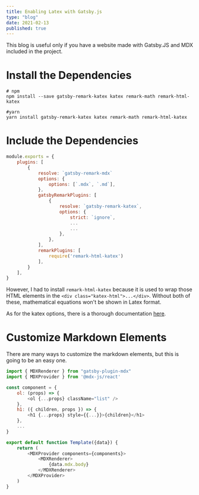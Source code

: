 ---
title: Enabling Latex with Gatsby.js
type: "blog"
date: 2021-02-13
published: true
---

This blog is useful only if you have a website made with Gatsby.JS and MDX included in the project.

# Install the Dependencies
```bash:title=terminal
# npm
npm install --save gatsby-remark-katex katex remark-math remark-html-katex 

#yarn
yarn install gatsby-remark-katex katex remark-math remark-html-katex
```

# Include the Dependencies
```javascript:title=./gatsby-config.js
module.exports = {
    plugins: [
        {
            resolve: `gatsby-remark-mdx`
            options: {
                options: [`.mdx`, `.md`],
            },
            gatsbyRemarkPlugins: [
                {
                    resolve: `gatsby-remark-katex`,
                    options: {
                        strict: `ignore`,
                        ...
                        ...  
                    },
                },
            ],
            remarkPlugins: [
                require('remark-html-katex')
            ],
        }
    ],
}
```

However, I had to install `remark-html-katex` because it is used to wrap those HTML elements in the `<div class="katex-html">...</div>`. 
Without both of these, mathematical equations won't be shown in Latex format.

As for the katex options, there is a thorough documentation [here](https://katex.org/docs/options.html).

# Customize Markdown Elements
There are many ways to customize the markdown elements, but this is going to be an easy one.

```javascript:title=./src/templates/blogpost-template.js
import { MDXRenderer } from "gatsby-plugin-mdx"
import { MDXProvider } from '@mdx-js/react'

const component = {
    ol: (props) => { 
        <ol {...props} className="list" />
    },
    h1: ({ children, props }) => {
        <h1 {...props} style={{...}}>{children}</h1>
    },
    ...
}

export default function Template({data}) {
    return (
        <MDXProvider components={components}>
            <MDXRenderer>
                {data.mdx.body}
            </MDXRenderer>
        </MDXProvider>
    )
}
```